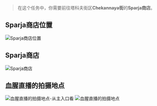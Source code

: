 > 在这个任务中，你需要前往塔科夫街区**Chekannaya街**的**Sparja商店**。

## Sparja商店位置

![Sparja商店位置](/tarkov/images/guides/broadcast-part-2/c8242945-4483-433d-a8b2-5e029aebeaa4.webp "Sparja商店位置")

## Sparja商店

![Sparja商店](/tarkov/images/guides/broadcast-part-2/fb99151d-5c69-4d0a-b0b9-8185e1869361.webp "Sparja商店")

## 血腥直播的拍摄地点

![血腥直播的拍摄地点-从主入口看](/tarkov/images/guides/broadcast-part-2/95cc0cb2-7081-47fa-b323-85db48ce9b77.webp "血腥直播的拍摄地点-从主入口看")
![血腥直播的拍摄地点](/tarkov/images/guides/broadcast-part-2/e94b7987-aac1-40a0-9149-5d61abc50895.webp "血腥直播的拍摄地点")
